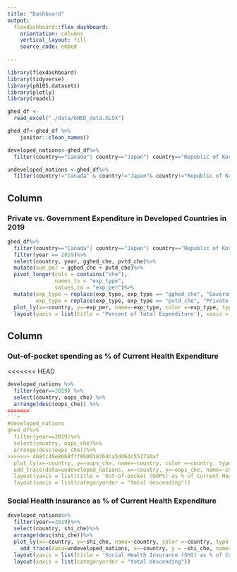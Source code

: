 ```yaml
---
title: "Dashboard"
output: 
  flexdashboard::flex_dashboard:
    orientation: columns
    vertical_layout: fill
    source_code: embed
    
---
```


```r
library(flexdashboard)
library(tidyverse)
library(p8105.datasets)
library(plotly)
library(readxl)
```

```r
ghed_df <- 
  read_excel("./data/GHED_data.XLSX")

ghed_df<-ghed_df %>% 
    janitor::clean_names() 

developed_nations<-ghed_df%>%
  filter(country=="Canada"| country=="Japan"| country=="Republic of Korea"| country=="France"| country=="Germany"| country=="Italy"| country=="United Kingdom"| country=="United States of America")

undeveloped_nations <-ghed_df%>%
  filter(country!="Canada" & country!="Japan"& country!="Republic of Korea"& country!="France" & country!="Germany"& country!="Italy"& country!="United Kingdom"& country!="United States of America", year == 2019)
```

Column {data-width=500}
-----------------------------------------------------------------------

### Private vs. Government Expenditure in Developed Countries in 2019
```r
ghed_df%>%
  filter(country=="Canada"| country=="Japan"| country=="Republic of Korea"| country=="France"| country=="Germany"| country=="Italy"| country=="United Kingdom"| country=="United States of America")%>%
  filter(year == 2019)%>%
  select(country, year, gghed_che, pvtd_che)%>%
  mutate(sum_per = gghed_che + pvtd_che)%>%
  pivot_longer(cols = contains("che"),
               names_to = "exp_type",
               values_to = "exp_per")%>%
  mutate(exp_type = replace(exp_type, exp_type == "gghed_che", "Government Expenditure"),
         exp_type = replace(exp_type, exp_type == "pvtd_che", "Private Expenditure"))%>%
  plot_ly(x=~country, y=~exp_per, name=~exp_type, color =~exp_type, type = 'bar', colors = "viridis")%>%
  layout(yaxis = list(title = 'Percent of Total Expenditure'), xaxis = list(title = "Country", categoryorder = "total descending"), barmode = 'stack', colors = "viridis")

```

Column {data-width=500}
-----------------------------------------------------------------------

### Out-of-pocket spending as % of Current Health Expenditure
<<<<<<< HEAD
```r
developed_nations %>%
  filter(year==2019) %>%
  select(country, oops_che) %>%
  arrange(desc(oops_che)) %>%
=======
```r
#developed_nations
ghed_df%>%
  filter(year==2019)%>%
  select(country, oops_che)%>%
  arrange(desc(oops_che))%>%
>>>>>>> 468fc49e8668fff8b001876dca5dd6dc551710af
  plot_ly(x=~country, y=~oops_che, name=~country, color =~country, type = 'bar', colors = "viridis")%>%
  add_trace(data=undeveloped_nations, x=~country, y=~oops_che, name=~country, color =~country, type = 'bar', colors = "viridis", visible="legendonly") %>% 
  layout(yaxis = list(title = 'Out-of-pocket (OOPS) as % of Current Health Expenditure'), xaxis = list(title = "Country"), barmode = 'stack', colors = "viridis")%>%
  layout(xaxis = list(categoryorder = "total descending")) 
```

### Social Health Insurance as % of Current Health Expenditure
```r
developed_nations%>%
  filter(year==2019)%>%
  select(country, shi_che)%>%
  arrange(desc(shi_che))%>%
  plot_ly(x=~country, y=~shi_che, name=~country, color =~country, type = 'bar', colors = "viridis")%>%
    add_trace(data=undeveloped_nations, x=~country, y = ~shi_che, name=~country, color =~country, type = 'bar', colors = "viridis", visible="legendonly") %>% 
  layout(yaxis = list(title = 'Social Health Insurance (SHI) as % of Current Health Expenditure (CHE)'), xaxis = list(title = "Country"), barmode = 'stack', colors = "viridis")%>%
  layout(xaxis = list(categoryorder = "total descending"))
```



